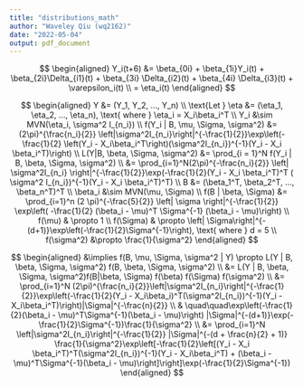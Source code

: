 ```yaml
---
title: "distributions_math"
author: "Waveley Qiu (wq2162)"
date: "2022-05-04"
output: pdf_document
---
```


$$
\begin{aligned}
Y_i(t+6) &= \beta_{0i} + \beta_{1i}Y_i(t) + \beta_{2i}\Delta_{i1}(t) + \beta_{3i} \Delta_{i2}(t) + \beta_{4i} \Delta_{i3}(t) + \varepsilon_i(t)
\\
= \eta_i(t)
\end{aligned}
$$


$$
\begin{aligned}
Y &= (Y_1, Y_2, ..., Y_n)
\\
\text{Let } \eta &= (\eta_1, \eta_2, ..., \eta_n), \text{ where } \eta_i = X_i\beta_i^T
\\
Y_i &\sim MVN(\eta_i, \sigma^2 I_{n_i})
\\
f(Y_i | B, \mu, \Sigma, \sigma^2) &= (2\pi)^{\frac{n_i}{2}} \left|\sigma^2I_{n_i}\right|^{-\frac{1}{2}}\exp\left(-\frac{1}{2} \left(Y_i - X_i\beta_i^T\right)(\sigma^2I_{n_i})^{-1}(Y_i - X_i \beta_i^T)\right)
\\
L(Y|B, \beta, \Sigma, \sigma^2) &= \prod_{i = 1}^N f(Y_i | B, \beta, \Sigma, \sigma^2) 
\\
&= \prod_{i=1}^N(2\pi)^{-\frac{n_i}{2}} \left| \sigma^2I_{n_i} \right|^{-\frac{1}{2}}\exp(-\frac{1}{2}(Y_i - X_i \beta_i^T)^T ( \sigma^2 I_{n_i})^{-1}(Y_i - X_i \beta_i^T)^T)
\\
B &= (\beta_1^T, \beta_2^T, ..., \beta_n^T)^T
\\
\beta_i &\sim MVN(\mu, \Sigma)
\\
f(B | \beta, \Sigma) &= \prod_{i=1}^n (2 \pi)^{-\frac{5}{2}} \left| \sigma \right|^{-\frac{1}{2}} \exp\left( -\frac{1}{2} (\beta_i - \mu)^T \Sigma^{-1} (\beta_i - \mu)\right)
\\
f(\mu) & \propto 1
\\
f(\Sigma) & \propto \left| \Sigma\right|^{-(d+1)}\exp\left(-\frac{1}{2}\Sigma^{-1}\right), \text{ where } d = 5
\\
f(\sigma^2) &\propto \frac{1}{\sigma^2}
\end{aligned}
$$


$$
\begin{aligned}
&\implies f(B, \mu, \Sigma, \sigma^2 | Y) \propto L(Y | B, \beta, \Sigma, \sigma^2) f(B, \beta, \Sigma, \sigma^2)
\\
&= L(Y | B, \beta, \Sigma, \sigma^2)f(B|\beta, \Sigma) f(\beta) f(\Sigma) f(\sigma^2)
\\
&= \prod_{i=1}^N (2\pi)^{\frac{n_i}{2}}\left|\sigma^2I_{n_i}\right|^{-\frac{1}{2}}\exp\left(-\frac{1}{2}(Y_i - X_i\beta_i)^T(\sigma^2I_{n_i})^{-1}(Y_i - X_i\beta_i^T)\right)|\Sigma|^{-\frac{n}{2}}
\\ & \quad\quad\exp\left(-\frac{1}{2}(\beta_i - \mu)^T\Sigma^{-1}(\beta_i - \mu)\right) |\Sigma|^{-(d+1)}\exp(-\frac{1}{2}\Sigma^{-1})\frac{1}{\sigma^2}
\\
&= \prod_{i=1}^N \left|\sigma^2I_{n_i}\right|^{-\frac{1}{2}} |\Sigma|^{-(d + \frac{n}{2} + 1)} \frac{1}{\sigma^2}\exp\left[-\frac{1}{2}\left[(Y_i - X_i \beta_i^T)^T(\sigma^2I_{n_i})^{-1}(Y_i - X_i\beta_i^T) + (\beta_i - \mu)^T\Sigma^{-1}(\beta_i - \mu)\right]\right]\exp(-\frac{1}{2}\Sigma^{-1})
\end{aligned}
$$